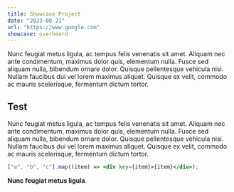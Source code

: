```yaml
---
title: Showcase Project
date: "2023-08-21"
url: "https://www.google.com"
showcase: overheard
---
```


Nunc feugiat metus ligula, ac tempus felis venenatis sit amet. Aliquam nec ante condimentum, maximus dolor quis, elementum nulla. Fusce sed aliquam nulla, bibendum ornare dolor. Quisque pellentesque vehicula nisi. Nullam faucibus dui vel lorem maximus aliquet. Quisque ex velit, commodo ac mauris scelerisque, fermentum dictum tortor.

## Test

Nunc feugiat metus ligula, ac tempus felis venenatis sit amet. Aliquam nec ante condimentum, maximus dolor quis, elementum nulla. Fusce sed aliquam nulla, bibendum ornare dolor. Quisque pellentesque vehicula nisi. Nullam faucibus dui vel lorem maximus aliquet. Quisque ex velit, commodo ac mauris scelerisque, fermentum dictum tortor.

```jsx
["a", "b", "c"].map((item) => <div key={item}>{item}</div>);
```

**Nunc feugiat metus ligula**.
